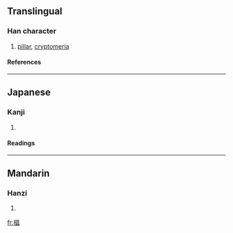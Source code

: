 {{see|榅}}

==Translingual==
===Han character===
{{Han char|rn=75|rad=木|as=10|sn=14|four=|canj=木田人廿 (DWOT)}}
# [[pillar]], [[cryptomeria]]
====References====
{{Han ref|kx=0544.210|dkj=15277|dj=0932.050|hdz=21264.071|uh=69B2|ud=27058}}

----
==Japanese==
===Kanji===
{{ja-kanji|grade=|rs=木10}}
# {{defn|Japanese}} 
====Readings====
{{ja-readings|on=[[おつ]] (otsu), [[おち]] (ochi), [[うん]] (un)|kun=[[すぎ]] (sugi)}}

----
==Mandarin==
===Hanzi===
{{cmn-hanzi|sim=榅|pin=[[yún]] ([[yun2]])|wg=yün<sup>2</sup>}}
# {{defn|Mandarin}}

[[fr:榲]]